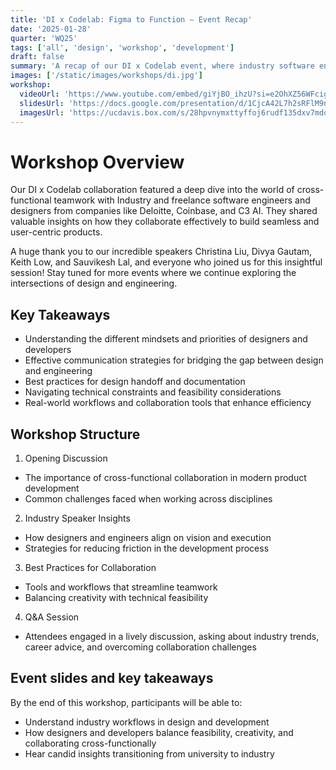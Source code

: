 ```yaml
---
title: 'DI x Codelab: Figma to Function – Event Recap'
date: '2025-01-28'
quarter: 'WQ25'
tags: ['all', 'design', 'workshop', 'development']
draft: false
summary: 'A recap of our DI x Codelab event, where industry software engineers and designers shared insights on cross-functional collaboration and best practices.'
images: ['/static/images/workshops/di.jpg']
workshop:
  videoUrl: 'https://www.youtube.com/embed/giYjBO_ihzU?si=e2OhXZ56WFciglP9'
  slidesUrl: 'https://docs.google.com/presentation/d/1CjcA42L7h2sRFlM9nqdWGct80wQWu5kPUb2VGJKwyOQ/edit#slide=id.g1e7546e4360_0_19'
  imagesUrl: 'https://ucdavis.box.com/s/28hpvnymxttyffoj6rudf135dxv7mdo0'
---
```


# Workshop Overview

Our DI x Codelab collaboration featured a deep dive into the world of cross-functional teamwork with Industry and freelance software engineers and designers from companies like Deloitte, Coinbase, and C3 AI. They shared valuable insights on how they collaborate effectively to build seamless and user-centric products.

A huge thank you to our incredible speakers Christina Liu, Divya Gautam, Keith Low, and Sauvikesh Lal, and everyone who joined us for this insightful session! Stay tuned for more events where we continue exploring the intersections of design and engineering.

## Key Takeaways

- Understanding the different mindsets and priorities of designers and developers
- Effective communication strategies for bridging the gap between design and engineering
- Best practices for design handoff and documentation
- Navigating technical constraints and feasibility considerations
- Real-world workflows and collaboration tools that enhance efficiency

## Workshop Structure

1. Opening Discussion
- The importance of cross-functional collaboration in modern product development
- Common challenges faced when working across disciplines

2. Industry Speaker Insights
- How designers and engineers align on vision and execution
- Strategies for reducing friction in the development process

3. Best Practices for Collaboration
- Tools and workflows that streamline teamwork
- Balancing creativity with technical feasibility

4. Q&A Session
- Attendees engaged in a lively discussion, asking about industry trends, career advice, and overcoming collaboration challenges

## Event slides and key takeaways

By the end of this workshop, participants will be able to:
- Understand industry workflows in design and development
- How designers and developers balance feasibility, creativity, and collaborating cross-functionally
- Hear candid insights transitioning from university to industry